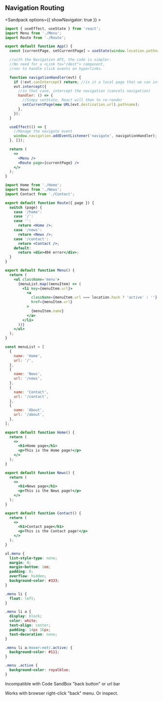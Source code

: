 ## Navigation Routing

<Sandpack options={{ showNavigator: true }} >

```jsx src/App.js active
import { useEffect, useState } from 'react';
import Menu from './Menu';
import Route from './Route';

export default function App() {
  const [currentPage, setCurrentPage] = useState(window.location.pathname);

  //with the Navigation API, the code is simpler.
  //No need for a <Link to="/dest"> component,
  //nor to handle click events on hyperlinks.

  function navigationHandler(evt) {
    if (!evt.canIntercept) return; //is it a local page that we can intercept?
    evt.intercept({
      //in that case, intercept the navigation (cancels navigation)
      handler: () => {
        //Simpy setState, React will then to re-render
        setCurrentPage(new URL(evt.destination.url).pathname);
      },
    });
  }

  useEffect(() => {
    //Manage the navigate event
    window.navigation.addEventListener('navigate', navigationHandler);
  }, []);

  return (
    <>
      <Menu />
      <Route page={currentPage} />
    </>
  );
}
```

```jsx src/Route.jsx
import Home from './Home';
import News from './News';
import Contact from './Contact';

export default function Route({ page }) {
  switch (page) {
    case '/home':
    case '/':
    case '':
      return <Home />;
    case '/news':
      return <News />;
    case '/contact':
      return <Contact />;
    default:
      return <div>404 error</div>;
  }
}
```

```jsx src/Menu.jsx
export default function Menu() {
  return (
    <ul className='menu'>
      {menuList.map((menuItem) => (
        <li key={menuItem.url}>
          <a
            className={menuItem.url === location.hash ? 'active' : ''}
            href={menuItem.url}
          >
            {menuItem.name}
          </a>
        </li>
      ))}
    </ul>
  );
}

const menuList = [
  {
    name: 'Home',
    url: '/',
  },
  {
    name: 'News',
    url: '/news',
  },
  {
    name: 'Contact',
    url: '/contact',
  },
  {
    name: 'About',
    url: '/about',
  },
];
```

```jsx src/Home.jsx
export default function Home() {
  return (
    <>
      <h1>Home page</h1>
      <p>This is the Home page!</p>
    </>
  );
}
```

```jsx src/News.jsx
export default function News() {
  return (
    <>
      <h1>News page</h1>
      <p>This is the News page!</p>
    </>
  );
}
```

```jsx src/Contact.jsx
export default function Contact() {
  return (
    <>
      <h1>Contact page</h1>
      <p>This is the Contact page!</p>
    </>
  );
}
```

```css
ul.menu {
  list-style-type: none;
  margin: 0;
  margin-bottom: 1em;
  padding: 0;
  overflow: hidden;
  background-color: #333;
}

.menu li {
  float: left;
}

.menu li a {
  display: block;
  color: white;
  text-align: center;
  padding: 14px 16px;
  text-decoration: none;
}

.menu li a:hover:not(.active) {
  background-color: #111;
}

.menu .active {
  background-color: royalblue;
}
```

</Sandpack>

Incompatible with Code SandBox "back button" or url bar

Works with browser right-click "back" menu. Or inspect.
